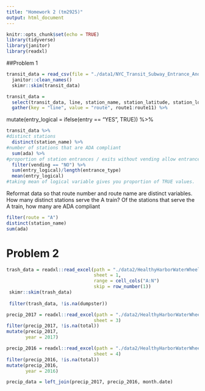 ```yaml
---
title: "Homework 2 (tm2925)"
output: html_document
---
```


```r
knitr::opts_chunk$set(echo = TRUE)
library(tidyverse)
library(janitor)
library(readxl)
```

##Problem 1

```r
transit_data = read_csv(file = "./data1/NYC_Transit_Subway_Entrance_And_Exit_Data.csv") %>% 
  janitor::clean_names()
  skimr::skim(transit_data)
```

```r
transit_data =
  select(transit_data, line, station_name, station_latitude, station_longitude, route1:route11, entry, vending, entrance_type, ada) %>% 
  gather(key = "line", value = "route", route1:route11) %>% 
```

mutate(entry_logical = ifelse(entry == "YES", TRUE)) %>% 

```r
transit_data %>% 
#distinct stations
  distinct(station_name) %>% 
#number of stations that are ADA compliant
  sum(ada) %>% 
#proportion of station entrances / exits without vending allow entrance
  filter(vending == "NO") %>% 
  sum(entry_logical)/length(entrance_type)
  mean(entry_logical)
#taking mean of logical variable gives you proportion of TRUE values.
```

Reformat data so that route number and route name are distinct variables. How many distinct stations serve the A train? Of the stations that serve the A train, how many are ADA compliant
```r


filter(route = "A")
distinct(station_name)
sum(ada)
```


# Problem 2

```r
trash_data = readxl::read_excel(path = "./data2/HealthyHarborWaterWheelTotals2017-9-26.xlsx",
                                sheet = 1, 
                                range = cell_cols("A:N")
                                skip = row_number(1))
 skimr::skim(trash_data)
 
 filter(trash_data, !is.na(dumpster))
```

```r
precip_2017 = readxl::read_excel(path = "./data2/HealthyHarborWaterWheelTotals2017-9-26.xlsx",
                                sheet = 3)
filter(precip_2017, !is.na(total))
mutate(precip_2017, 
       year = 2017)

precip_2016 = readxl::read_excel(path = "./data2/HealthyHarborWaterWheelTotals2017-9-26.xlsx",
                                sheet = 4)
filter(precip_2016, !is.na(total))
mutate(precip_2016, 
       year = 2016)

precip_data = left_join(precip_2017, precip_2016, month.date)
```











